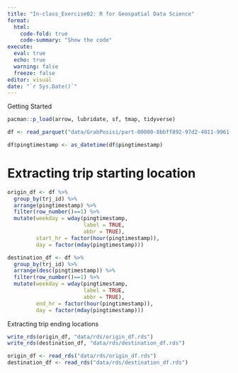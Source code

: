 ```yaml
---
title: "In-class_Exercise02: R for Geospatial Data Science"
format:
  html: 
    code-fold: true
    code-summary: "Show the code"
execute:
  eval: true
  echo: true
  warning: false
  freeze: false
editor: visual
date: "`r Sys.Date()`"
---
```


Getting Started

```r
pacman::p_load(arrow, lubridate, sf, tmap, tidyverse)
```

```r
df <- read_parquet("data/GrabPosisi/part-00000-8bbff892-97d2-4011-9961-703e38972569.c000.snappy.parquet")
```

```r
df$pingtimestamp <- as_datetime(df$pingtimestamp)
```

# Extracting trip starting location

```r
origin_df <- df %>%
  group_by(trj_id) %>%
  arrange(pingtimestamp) %>%
  filter(row_number()==1) %>%
  mutate(weekday = wday(pingtimestamp,
                        label = TRUE,
                        abbr = TRUE),
         start_hr = factor(hour(pingtimestamp)),
         day = factor(mday(pingtimestamp)))
```

```r
destination_df <- df %>%
  group_by(trj_id) %>%
  arrange(desc(pingtimestamp)) %>% 
  filter(row_number()==1) %>% 
  mutate(weekday = wday(pingtimestamp,
                        label = TRUE,
                        abbr = TRUE),
         end_hr = factor(hour(pingtimestamp)),
         day = factor(mday(pingtimestamp)))
```

Extracting trip ending locations

```r
write_rds(origin_df, "data/rds/origin_df.rds")
write_rds(destination_df, "data/rds/destination_df.rds")
```

```r
origin_df <- read_rds("data/rds/origin_df.rds")
destination_df <- read_rds("data/rds/destination_df.rds")
```

```r

```

```r

```

```r

```

```r

```

```r

```

